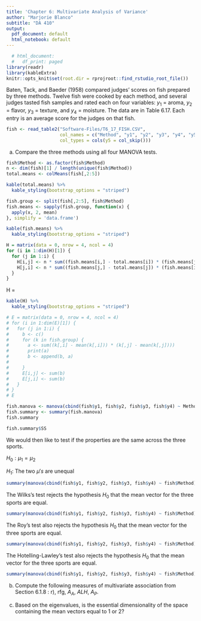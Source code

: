 ```yaml
---
title: 'Chapter 6: Multivariate Analysis of Variance'
author: "Marjorie Blanco"
subtitle: "DA 410"
output:
  pdf_document: default
  html_notebook: default
---
```


```r
  # html_document:
  #   df_print: paged
library(readr)
library(kableExtra)
knitr::opts_knit$set(root.dir = rprojroot::find_rstudio_root_file())
```

Baten, Tack, and Baeder (1958) compared judges' scores on fish prepared by three methods. Twelve fish were cooked by each method, and several judges tasted fish samples and rated each on four variables: $y_1$ = aroma, $y_2$ = flavor, $y_3$ = texture, and $y_4$ = moisture. The data are in Table 6.17. Each entry is an average score for the judges on that fish.

```r
fish <- read_table2("Software-Files/T6_17_FISH.CSV", 
                    col_names = c("Method", "y1", "y2", "y3", "y4", "y5"), 
                    col_types = cols(y5 = col_skip()))
```

(a) Compare the three methods using all four MANOVA tests.

```r
fish$Method <- as.factor(fish$Method)
n <- dim(fish)[1] / length(unique(fish$Method))
total.means <- colMeans(fish[,2:5])
```


```r
kable(total.means) %>%
  kable_styling(bootstrap_options = "striped")
```

```r
fish.group <- split(fish[,2:5], fish$Method)
fish.means <- sapply(fish.group, function(x) {
  apply(x, 2, mean)
}, simplify = 'data.frame')
```

```r
kable(fish.means) %>%
  kable_styling(bootstrap_options = "striped")
```

```r
H = matrix(data = 0, nrow = 4, ncol = 4)
for (i in 1:dim(H)[1]) {
  for (j in 1:i) {
    H[i,j] <- n * sum((fish.means[i,] - total.means[i]) * (fish.means[j,] - total.means[j]))
    H[j,i] <- n * sum((fish.means[j,] - total.means[j]) * (fish.means[i,] - total.means[i]))
  }
}
```

H = 
```r
kable(H) %>% 
  kable_styling(bootstrap_options = "striped")
```

```r
# E = matrix(data = 0, nrow = 4, ncol = 4)
# for (i in 1:dim(E)[1]) {
#   for (j in 1:i) {
#     b <- c() 
#     for (k in fish.group) {
#       a <- sum((k[,i] - mean(k[,i])) * (k[,j] - mean(k[,j])))
#       print(a)
#       b <- append(b, a)
#       
#     }
#     E[i,j] <- sum(b)
#     E[j,i] <- sum(b)
#   }
# }
# E
```

```r
fish.manova <- manova(cbind(fish$y1, fish$y2, fish$y3, fish$y4) ~ Method, data = fish)
fish.summary <- summary(fish.manova)
fish.summary
```

```r
fish.summary$SS
```

We would then like to test if the properties are the same across the three sports.

$H_0: \mu_1 = \mu_2$

$H_1:$ The two $\mu's$ are unequal

```r
summary(manova(cbind(fish$y1, fish$y2, fish$y3, fish$y4) ~ fish$Method), test = "Wilks")
```

The Wilks’s test rejects the hypothesis $H_0$ that the mean vector for the three sports are equal.

```r
summary(manova(cbind(fish$y1, fish$y2, fish$y3, fish$y4) ~ fish$Method), test = "Roy")
```

The Roy’s test also rejects the hypothesis $H_0$ that the mean vector for the three sports are equal.

```r
summary(manova(cbind(fish$y1, fish$y2, fish$y3, fish$y4) ~ fish$Method), test = "Hotelling-Lawley")
```

The Hotelling-Lawley’s test also rejects the hypothesis $H_0$ that the mean vector for the three sports are equal.

```r
summary(manova(cbind(fish$y1, fish$y2, fish$y3, fish$y4) ~ fish$Method), test = "Pillai")
```

(b) Compute the following measures of multivariate association from Section 6.1.8 : r)\, rfg, $A_A$, $A{LH}$, $A_P$.

(c) Based on the eigenvalues, is the essential dimensionality of the space containing the mean vectors equal to 1 or 2?
